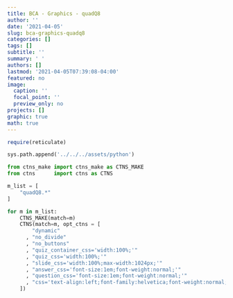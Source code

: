 ```yaml
---
title: BCA - Graphics - quadQ8
author: ''
date: '2021-04-05'
slug: bca-graphics-quadq8
categories: []
tags: []
subtitle: ''
summary: ' '
authors: []
lastmod: '2021-04-05T07:39:08-04:00'
featured: no
image:
  caption: ''
  focal_point: ''
  preview_only: no
projects: []
graphic: true
math: true
---
```

```r
require(reticulate)
```

```python
sys.path.append('../../../assets/python')

from ctns_make import ctns_make as CTNS_MAKE
from ctns      import ctns as CTNS
```

```python
m_list = [
    "quadQ8.*"
]

for m in m_list:
    CTNS_MAKE(match=m)
    CTNS(match=m, opt_ctns = [ 
        "dynamic"
      , "no_divide"
      , "no_buttons"
      , "quiz_container_css='width:100%;'"
      , "quiz_css='width:100%;'"
      , "slide_css='width:100%;max-width:1024px;'"
      , "answer_css='font-size:1em;font-weight:normal;'"
      , "question_css='font-size:1em;font-weight:normal;'"
      , "css='text-align:left;font-family:helvetica;font-weight:normal;font-size:120%;color:rgb(77,77,77);'"
    ])
```
